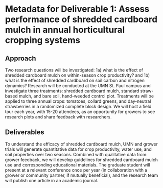 # Metadata for Deliverable 1: Assess performance of shredded cardboard mulch in annual horticultural cropping systems

## Approach

Two research questions will be investigated: 1a) what is the effect of shredded cardboard mulch on within-season crop productivity? and 1b) what is the effect of shredded cardboard on soil carbon and nitrogen dynamics? Research will be conducted at the UMN St. Paul campus and investigate three treatments: shredded cardboard mulch, standard straw-based mulch, and bare soil, hand-weeded control plot. Treatments will be applied to three annual crops: tomatoes, collard greens, and day-neutral strawberries in a randomized complete block design. We will host a field tour each year, with 15-20 attendees, as an opportunity for growers to see research plots and share feedback with researchers.

## Deliverables

To understand the efficacy of shredded cardboard mulch, UMN and grower trials will generate quantitative data for crop productivity, water use, and soil properties over two seasons. Combined with qualitative data from grower feedback, we will develop guidelines for shredded cardboard mulch use and corresponding educational materials. The graduate student will present at a relevant conference once per year (in collaboration with a grower or community partner, if mutually beneficial), and the research team will publish one article in an academic journal.
